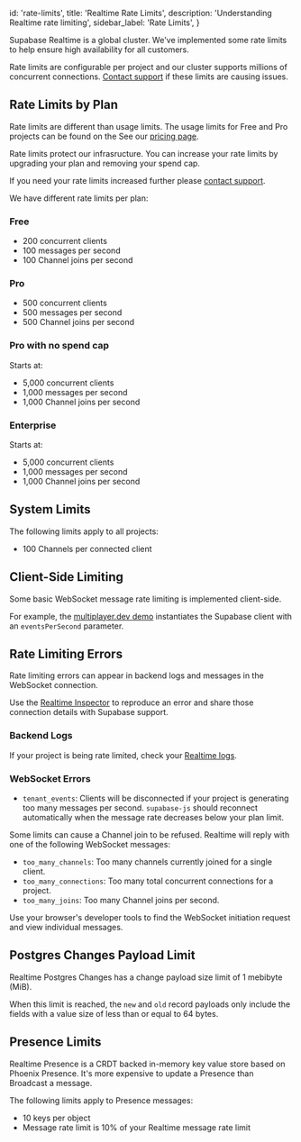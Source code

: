 
  id: 'rate-limits',
  title: 'Realtime Rate Limits',
  description: 'Understanding Realtime rate limiting',
  sidebar_label: 'Rate Limits',
}

Supabase Realtime is a global cluster. We've implemented some rate limits to help ensure high availability for all customers.

Rate limits are configurable per project and our cluster supports millions of concurrent connections. [Contact support](https://app.supabase.com/support/new) if these limits are causing issues.

## Rate Limits by Plan

Rate limits are different than usage limits. The usage limits for Free and Pro projects can be found on the See our [pricing page](https://supabase.com/pricing).

Rate limits protect our infrasructure. You can increase your rate limits by upgrading your plan and removing your spend cap.

If you need your rate limits increased further please [contact support](https://app.supabase.com/support/new).

We have different rate limits per plan:

### Free

- 200 concurrent clients
- 100 messages per second
- 100 Channel joins per second

### Pro

- 500 concurrent clients
- 500 messages per second
- 500 Channel joins per second

### Pro with no spend cap

Starts at:

- 5,000 concurrent clients
- 1,000 messages per second
- 1,000 Channel joins per second

### Enterprise

Starts at:

- 5,000 concurrent clients
- 1,000 messages per second
- 1,000 Channel joins per second

## System Limits

The following limits apply to all projects:

- 100 Channels per connected client

## Client-Side Limiting

Some basic WebSocket message rate limiting is implemented client-side.

For example, the [multiplayer.dev demo](/docs/guides/realtime/quickstart#cursor-positions) instantiates the Supabase client with an `eventsPerSecond` parameter.

## Rate Limiting Errors

Rate limiting errors can appear in backend logs and messages in the WebSocket connection.

<Admonition type="note">

Use the [Realtime Inspector](https://realtime.supabase.com/inspector/new) to reproduce an error and share those connection details with Supabase support.

</Admonition>

### Backend Logs

If your project is being rate limited, check your [Realtime logs](https://app.supabase.com/project/_/database/realtime-logs).

### WebSocket Errors

- `tenant_events`: Clients will be disconnected if your project is generating too many messages per second. `supabase-js` should reconnect automatically when the message rate decreases below your plan limit.

Some limits can cause a Channel join to be refused. Realtime will reply with one of the following WebSocket messages:

- `too_many_channels`: Too many channels currently joined for a single client.
- `too_many_connections`: Too many total concurrent connections for a project.
- `too_many_joins`: Too many Channel joins per second.

<Admonition type="note">

Use your browser's developer tools to find the WebSocket initiation request and view individual messages.

</Admonition>

## Postgres Changes Payload Limit

Realtime Postgres Changes has a change payload size limit of 1 mebibyte (MiB).

When this limit is reached, the `new` and `old` record payloads only include the fields with a value size of less than or equal to 64 bytes.

## Presence Limits

Realtime Presence is a CRDT backed in-memory key value store based on Phoenix Presence. It's more expensive to update a Presence than Broadcast a message.

The following limits apply to Presence messages:

- 10 keys per object
- Message rate limit is 10% of your Realtime message rate limit


